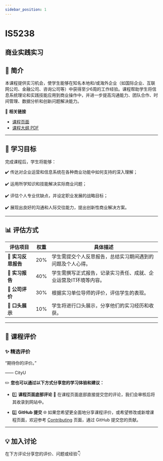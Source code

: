 ```yaml
---
sidebar_position: 1
---
```


# IS5238
## 商业实践实习

## **📘 简介**
本课程提供实习机会，使学生能够在知名本地和/或海外企业（如国际企业、互联网公司、金融公司、咨询公司等）中获得至少6周的工作经验。课程帮助学生将信息系统理论和实践技能应用到商业操作中，并进一步提高沟通能力、团队合作、时间管理、数据分析和创新问题解决能力。

🔗 **相关链接**
- [课程页面](https://www.cityu.edu.hk/catalogue/pg/202425/course/IS5238.htm)
- [课程大纲 PDF](https://www.cityu.edu.hk/catalogue/pg/202425/course/IS5238.pdf)

---

## **🎯 学习目标**

完成课程后，学生将能够：

✔️ 传达对企业运营和信息系统在各种商业功能中如何支持的深入理解；

✔️ 运用所学知识和技能解决实际商业问题；

✔️ 评估个人专业优缺点，并设定职业发展的战略目标；

✔️ 展现出良好的沟通和人际交往能力，提出创新性商业解决方案。

---

## **📊 评估方式**

| **评估项目**          | **权重** | **具体描述**                                                                                       |
|----------------------|---------|---------------------------------------------------------------------------------------------------|
| **📄 实习反思报告**   | 20%     | 学生需提交个人反思报告，总结实习期间遇到的问题及个人心得。                                       |
| **📄 实习报告**       | 40%     | 学生需撰写正式报告，记录实习责任、成就、企业运营及IT环境等内容。                               |
| **📄 公司评价**       | 30%     | 根据实习单位导师的评价，评估学生的表现。                                                         |
| **📄 口头展示**       | 10%     | 学生将进行口头展示，分享他们的实习经历和收获。                                                   |

---

## **💬 课程评价**

### ✨ **精选评价**
<div className={commentStyles.commentBox}>
    <p className={commentStyles.commentText}>
        “期待你的评价。”
    </p>
    <p className={commentStyles.commentAuthor}>—— CityU</p>
</div>

✏️ **您也可以通过以下方式分享您的学习体验和建议：**

- 1️⃣ **课程页面底部评论**
💬 在课程页面底部直接提交您的评论，我们会审核后将其收录到网站中。

- 2️⃣ **GitHub 提交**
🌐 如果您希望更全面地分享课程评价，或希望修改或新增课程页面，欢迎参考 [Contributing](https://penjc.github.io/CityU/contributing) 页面，通过 GitHub 提交您的贡献。


---

## **💡 加入讨论**

在下方评论分享您的评价、问题或经验👇
<Utterances />
